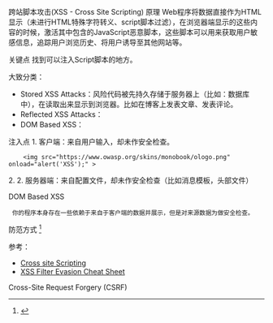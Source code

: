跨站脚本攻击(XSS - Cross Site Scripting)
原理
Web程序将数据直接作为HTML显示（未进行HTML特殊字符转义、script脚本过滤），在浏览器端显示的这些内容的时候，激活其中包含的JavaScript恶意脚本，这些脚本可以用来获取用户敏感信息，追踪用户浏览历史、将用户诱导至其他网站等。

关键点
找到可以注入Script脚本的地方。

大致分类：
* Stored XSS Attacks：风险代码被先持久存储于服务器上（比如：数据库中），在读取出来显示到浏览器。比如在博客上发表文章、发表评论。
* Reflected XSS Attacks：
* DOM Based XSS：


注入点
1. 客户端：来自用户输入，却未作安全检查。

<source>
    <img src="https://www.owasp.org/skins/monobook/ologo.png" onload="alert('XSS');" >
</source>
2.
2. 服务器端：来自配置文件，却未作安全检查（比如消息模板，头部文件）

DOM Based XSS
  你的程序本身存在一些依赖于来自于客户端的数据并展示，但是对来源数据为做安全检查。



防范方式
<ref>{{cite web
| accessdate =1 January 2012
| publisher = Stackexchange
| location = http://dba.stackexchange.com/questions/607/what-is-a-key-value-store-database
| title = Key Value stores and the NoSQL movement
| author = Sandy
| date = 14 January 2011
| url = http://dba.stackexchange.com/a/619
| quote = Key&ndash;value stores allow the application developer to store schema-less data. This data usually consists of a string that represents the key, and the actual data that is considered to be the value in the "key&ndash;value" relationship. The data itself is usually some kind of primitive of the programming language (a string, an integer, or an array) or an object that is being marshaled by the programming language's bindings to the key&ndash;value store. This structure replaces the need for a fixed data model and allows proper formatting.}}</ref>


参考：
* [https://www.owasp.org/index.php/Cross-site_Scripting_(XSS) Cross site Scripting ]
* [https://www.owasp.org/index.php/XSS_Filter_Evasion_Cheat_Sheet XSS Filter Evasion Cheat Sheet]

Cross-Site Request Forgery (CSRF)
